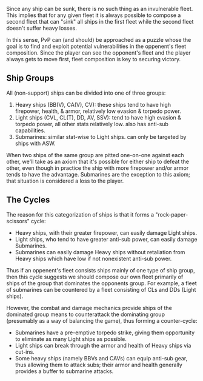 <!--An ''Art of War''-styled PVP guide based on my own observations. Might be released later on Himeuta (or some other site) upon further revisions.-->
Since any ship can be sunk, there is no such thing as an invulnerable fleet. This implies that for any given fleet it is always possible to compose a second fleet that can "sink" all ships in the first fleet while the second fleet doesn't suffer heavy losses.

In this sense, PvP can (and should) be approached as a puzzle whose the goal is to find and exploit potential vulnerabilities in the oppenent's fleet composition. Since the player can see the opponent's fleet and the player always gets to move first, fleet composition is key to securing victory.

==Ship Groups==
All (non-support) ships can be divided into one of three groups:

# Heavy ships (BB(V), CA(V), CV): these ships tend to have high firepower, health, & armor, relatively low evasion & torpedo power.
# Light ships (CVL, CL(T), DD, AV, SSV): tend to have high evasion & torpedo power, all other stats relatively low. also has anti-sub capabilities.
# Submarines: similar stat-wise to Light ships. can only be targeted by ships with ASW.

When two ships of the same group are pitted one-on-one against each other, we'll take as an axiom that it's possible for either ship to defeat the other, even though in practice the ship with more firepower and/or armor tends to have the advantage. Submarines are the exception to this axiom; that situation is considered a loss to the player.

==The Cycles==
The reason for this categorization of ships is that it forms a "rock-paper-scissors" cycle:

* Heavy ships, with their greater firepower, can easily damage Light ships.
* Light ships, who tend to have greater anti-sub power, can easily damage Submarines.
* Submarines can easily damage Heavy ships without retaliation from Heavy ships which have low if not nonexistent anti-sub power.

Thus if an oppenent's fleet consists ships mainly of one type of ship group, then this cycle suggests we should compose our own fleet primarily of ships of the group that dominates the opponents group. For example, a fleet of submarines can be countered by a fleet consisting of CLs and DDs (Light ships).

However, the combat and damage mechanics provide ships of the dominated group means to counterattack the dominating group (presumably as a way of balancing the game), thus forming a counter-cycle:

* Submarines have a pre-emptive torpedo strike, giving them opportunity to eliminate as many Light ships as possible.
* Light ships can break through the armor and health of Heavy ships via cut-ins.
* Some heavy ships (namely BBVs and CAVs) can equip anti-sub gear, thus allowing them to attack subs; their armor and health generally provides a buffer to submarine attacks.